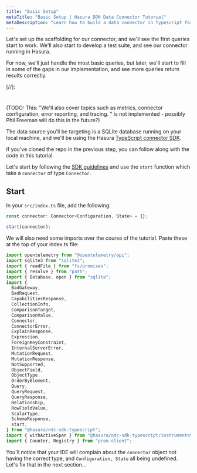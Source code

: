 ```yaml
---
title: "Basic Setup"
metaTitle: "Basic Setup | Hasura DDN Data Connector Tutorial"
metaDescription: "Learn how to build a data connector in Typescript for Hasura DDN"
---
```


Let's set up the scaffolding for our connector, and we'll see the first queries start to work. We'll also start to
develop a test suite, and see our connector running in Hasura.

For now, we'll just handle the most basic queries, but later, we'll start to fill in some of the gaps in our
implementation, and see more queries return results correctly.

[//]:
  #
  (TODO: This: "We'll also cover topics such as metrics, connector configuration, error reporting, and tracing.
" is not implemented - possibly Phil Freeman will do this in the future?)

The data source you'll be targeting is a SQLite database running on your local machine, and we'll be using the Hasura
[TypeScript connector SDK](https://github.com/hasura/ndc-sdk-typescript).

If you've cloned the repo in the previous step, you can follow along with the code in this tutorial.

Let's start by following the [SDK guidelines](https://github.com/hasura/ndc-sdk-typescript) and use the `start` function
which take a `connector` of type `Connector`.

## Start

In your `src/index.ts` file, add the following:

```typescript
const connector: Connector<Configuration, State> = {};

start(connector);
```

We will also need some imports over the course of the tutorial. Paste these at the top of your index.ts file:

```typescript
import opentelemetry from "@opentelemetry/api";
import sqlite3 from "sqlite3";
import { readFile } from "fs/promises";
import { resolve } from "path";
import { Database, open } from "sqlite";
import {
  BadGateway,
  BadRequest,
  CapabilitiesResponse,
  CollectionInfo,
  ComparisonTarget,
  ComparisonValue,
  Connector,
  ConnectorError,
  ExplainResponse,
  Expression,
  ForeignKeyConstraint,
  InternalServerError,
  MutationRequest,
  MutationResponse,
  NotSupported,
  ObjectField,
  ObjectType,
  OrderByElement,
  Query,
  QueryRequest,
  QueryResponse,
  Relationship,
  RowFieldValue,
  ScalarType,
  SchemaResponse,
  start,
} from "@hasura/ndc-sdk-typescript";
import { withActiveSpan } from "@hasura/ndc-sdk-typescript/instrumentation";
import { Counter, Registry } from "prom-client";
```

You'll notice that your IDE will complain about the `connector` object not having the correct type, and
`Configuration, State` all being undefined. Let's fix that in the next section...
